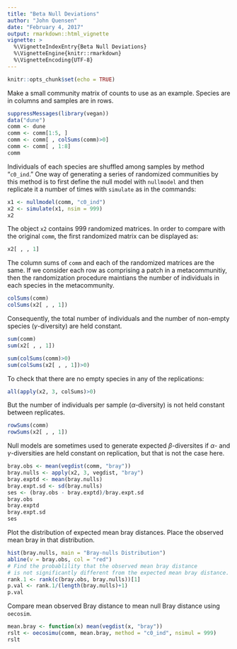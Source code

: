 ```yaml
---
title: "Beta Null Deviations"
author: "John Quensen"
date: "February 4, 2017"
output: rmarkdown::html_vignette
vignette: >
  %\VignetteIndexEntry{Beta Null Deviations}
  %\VignetteEngine{knitr::rmarkdown}
  %\VignetteEncoding{UTF-8}
---
```


```r
knitr::opts_chunk$set(echo = TRUE)
```

Make a small community matrix of counts to use as an example. Species are in columns and samples are in rows.  

```r
suppressMessages(library(vegan))
data("dune")
comm <- dune
comm <- comm[1:5, ]
comm <- comm[ , colSums(comm)>0]
comm <- comm[ , 1:8]
comm
```

Individuals of each species are shuffled among samples by method "`c0_ind`." One way of generating a series of randomized communities by this method is to first define the null model with `nullmodel` and then replicate it a number of times with `simulate` as in the commands:  

```r
x1 <- nullmodel(comm, "c0_ind")
x2 <- simulate(x1, nsim = 999)
x2
```

The object `x2` contains 999 randomized matrices. In order to compare with the original `comm`, the first randomized matrix can be displayed as:  

```r
x2[ , , 1]
```

The column sums of `comm` and each of the randomized matrices are the same. If we consider each row as comprising a patch in a metacommunitiy, then the randomization procedure maintians the number of individuals in each species in the metacommunity.  

```r
colSums(comm)
colSums(x2[ , , 1])
```

Consequently, the total number of individuals and the number of non-empty species ($\gamma$-diversity) are held constant.  

```r
sum(comm)
sum(x2[ , , 1])

sum(colSums(comm)>0)
sum(colSums(x2[ , , 1])>0)
```

To check that there are no empty species in any of the replications:  

```r
all(apply(x2, 3, colSums)>0)
```

But the number of individuals per sample ($\alpha$-diversity) is not held constant between replicates.  

```r
rowSums(comm)
rowSums(x2[ , , 1])
```

Null models are sometimes used to generate expected $\beta$-diversites if $\alpha$- and $\gamma$-diversities are held constant on replication, but that is not the case here.  

```r
bray.obs <- mean(vegdist(comm, "bray"))
bray.nulls <- apply(x2, 3, vegdist, "bray")
bray.exptd <- mean(bray.nulls)
bray.expt.sd <- sd(bray.nulls)
ses <- (bray.obs - bray.exptd)/bray.expt.sd
bray.obs
bray.exptd
bray.expt.sd
ses
```

Plot the distribution of expected mean bray distances. Place the observed mean bray in that distribution.  

```r
hist(bray.nulls, main = "Bray-nulls Distribution")
abline(v = bray.obs, col = "red")
# Find the probablility that the observed mean bray distance
# is not significantly different from the expected mean bray distance.
rank.1 <- rank(c(bray.obs, bray.nulls))[1]
p.val <- rank.1/(length(bray.nulls)+1)
p.val
```

Compare mean observed Bray distance to mean null Bray distance using `oecosim`.  

```r
mean.bray <- function(x) mean(vegdist(x, "bray"))
rslt <- oecosimu(comm, mean.bray, method = "c0_ind", nsimul = 999)
rslt
```

